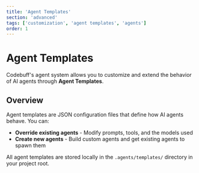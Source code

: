 ```yaml
---
title: 'Agent Templates'
section: 'advanced'
tags: ['customization', 'agent templates', 'agents']
order: 1
---
```


# Agent Templates

Codebuff's agent system allows you to customize and extend the behavior of AI agents through **Agent Templates**. 

## Overview

Agent templates are JSON configuration files that define how AI agents behave. You can:

- **Override existing agents** - Modify prompts, tools, and the models used
- **Create new agents** - Build custom agents and get existing agents to spawn them

All agent templates are stored locally in the `.agents/templates/` directory in your project root.
